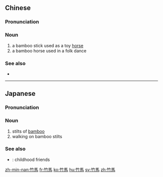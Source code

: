 {{also|竹马}}
==Chinese==
{{zh-forms|s=竹马}}

===Pronunciation===
{{zh-pron
|m=zhúmǎ
|c=zuk1 maa5
|mn=tek-bé/tiok-má
|cat=n
}}

===Noun===
{{zh-noun}}

# a bamboo stick used as a toy [[horse]]
# a bamboo horse used in a folk dance

===See also===
* {{zh-l|青梅竹馬}}

----

==Japanese==
{{ja-kanjitab|ちく|ば|yomi=o}}
{{ja-kanjitab|たけ|うま|yomi=k}}

===Pronunciation===
{{ja-pron|たけうま|y=k}}
{{ja-pron|ちくば|y=o}}

===Noun===
{{ja-noun|たけうま|ちくば}}

# stilts of [[bamboo]]
# walking on bamboo stilts

===See also===
* {{ja-r|竹馬の友|ちくば の とも}}: childhood friends

[[zh-min-nan:竹馬]]
[[fr:竹馬]]
[[ko:竹馬]]
[[hu:竹馬]]
[[sv:竹馬]]
[[zh:竹馬]]